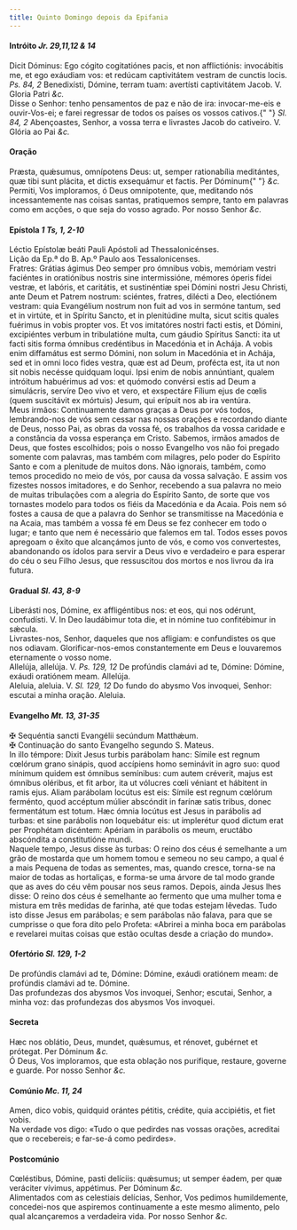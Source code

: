 ```yaml
---
title: Quinto Domingo depois da Epifania
---
```


<h4 class="text-center">
  Intróito <em>Jr. 29,11,12 & 14</em>
</h4>
<div class="container-fluid">
  <div class="row">
    <div class="col-6 dropcaps text-justify">
      Dicit Dóminus: Ego cógito cogitatiónes pacis, et non afflictiónis:
      invocábitis me, et ego exáudiam vos: et redúcam captivitátem vestram de
      cunctis locis. <em>Ps. 84, 2</em> Benedixísti, Dómine, terram tuam:
      avertísti captivitátem Jacob. V. Gloria Patri <em>&c.</em>
    </div>
    <div class="col-6 dropcaps text-justify">
      Disse o Senhor: tenho pensamentos de paz e não de ira: invocar-me-eis e
      ouvir-Vos-ei; e farei regressar de todos os países os vossos cativos.{" "}
      <em>Sl. 84, 2</em> Abençoastes, Senhor, a vossa terra e livrastes Jacob do
      cativeiro. V. Glória ao Pai <em>&c.</em>
    </div>
  </div>
</div>

<h4 class="text-center">Oração</h4>
<div class="container-fluid">
  <div class="row">
    <div class="col-6 dropcaps text-justify">
      Præsta, quǽsumus, omnípotens Deus: ut, semper rationabília meditántes, quæ
      tibi sunt plácita, et dictis exsequámur et factis. Per Dóminum{" "}
      <em>&c.</em>
    </div>
    <div class="col-6 dropcaps text-justify">
      Permiti, Vos imploramos, ó Deus omnipotente, que, meditando nós
      incessantemente nas coisas santas, pratiquemos sempre, tanto em palavras
      como em acções, o que seja do vosso agrado. Por nosso Senhor <em>&c.</em>
    </div>
  </div>
</div>

<h4 class="text-center">
  Epístola <em>1 Ts, 1, 2-10</em>
</h4>
<div class="container-fluid">
  <div class="row">
    <div class="col-6 text-justify">
      Léctio Epístolæ beáti Pauli Apóstoli ad Thessalonicénses.
    </div>
    <div class="col-6 text-justify">
      Lição da Ep.ª do B. Ap.º Paulo aos Tessalonicenses.
    </div>
    <div class="col-6 dropcaps text-justify">
      Fratres: Grátias ágimus Deo semper pro ómnibus vobis, memóriam vestri
      faciéntes in oratiónibus nostris sine intermissióne, mémores óperis fídei
      vestræ, et labóris, et caritátis, et sustinéntiæ spei Dómini nostri Jesu
      Christi, ante Deum et Patrem nostrum: sciéntes, fratres, dilécti a Deo,
      electiónem vestram: quia Evangélium nostrum non fuit ad vos in sermóne
      tantum, sed et in virtúte, et in Spíritu Sancto, et in plenitúdine multa,
      sicut scitis quales fuérimus in vobis propter vos. Et vos imitatóres
      nostri facti estis, et Dómini, excipiéntes verbum in tribulatióne multa,
      cum gáudio Spíritus Sancti: ita ut facti sitis forma ómnibus credéntibus
      in Macedónia et in Achája. A vobis enim diffamátus est sermo Dómini, non
      solum in Macedónia et in Achája, sed et in omni loco fides vestra, quæ est
      ad Deum, profécta est, ita ut non sit nobis necésse quidquam loqui. Ipsi
      enim de nobis annúntiant, qualem intróitum habuérimus ad vos: et quómodo
      convérsi estis ad Deum a simulácris, servíre Deo vivo et vero, et
      exspectáre Fílium ejus de cœlis (quem suscitávit ex mórtuis) Jesum, qui
      erípuit nos ab ira ventúra.
    </div>
    <div class="col-6 dropcaps text-justify">
      Meus irmãos: Continuamente damos graças a Deus por vós todos,
      lembrando-nos de vós sem cessar nas nossas orações e recordando diante de
      Deus, nosso Pai, as obras da vossa fé, os trabalhos da vossa caridade e a
      constância da vossa esperança em Cristo. Sabemos, irmãos amados de Deus,
      que fostes escolhidos; pois o nosso Evangelho vos não foi pregado somente
      com palavras, mas também com milagres, pelo poder do Espírito Santo e com
      a plenitude de muitos dons. Não ignorais, também, como temos procedido no
      meio de vós, por causa da vossa salvação. E assim vos fizestes nossos
      imitadores, e do Senhor, recebendo a sua palavra no meio de muitas
      tribulações com a alegria do Espírito Santo, de sorte que vos tornastes
      modelo para todos os fiéis da Macedónia e da Acaia. Pois nem só fostes a
      causa de que a palavra do Senhor se transmitisse na Macedónia e na Acaia,
      mas também a vossa fé em Deus se fez conhecer em todo o lugar; e tanto que
      nem é necessário que falemos em tal. Todos esses povos apregoam o êxito
      que alcançámos junto de vós, e como vos convertestes, abandonando os
      ídolos para servir a Deus vivo e verdadeiro e para esperar do céu o seu
      Filho Jesus, que ressuscitou dos mortos e nos livrou da ira futura.
    </div>
  </div>
</div>

<h4 class="text-center">
  Gradual <em>Sl. 43, 8-9</em>
</h4>
<div class="container-fluid">
  <div class="row">
    <div class="col-6 dropcaps text-justify">
      Liberásti nos, Dómine, ex affligéntibus nos: et eos, qui nos odérunt,
      confudísti. V. In Deo laudábimur tota die, et in nómine tuo confitébimur
      in sǽcula.
    </div>
    <div class="col-6 dropcaps text-justify">
      Livrastes-nos, Senhor, daqueles que nos afligiam: e confundistes os que
      nos odiavam. Glorificar-nos-emos constantemente em Deus e louvaremos
      eternamente o vosso nome.
    </div>
    <div class="col-6 text-justify">
      Allelúja, allelúja. V. <em>Ps. 129, 12</em> De profúndis clamávi ad te,
      Dómine: Dómine, exáudi oratiónem meam. Allelúja.
    </div>
    <div class="col-6 text-justify">
      Aleluia, aleluia. V. <em>Sl. 129, 12</em> Do fundo do abysmo Vos invoquei,
      Senhor: escutai a minha oração. Aleluia.
    </div>
  </div>
</div>

<h4 class="text-center">
  Evangelho <em>Mt. 13, 31-35</em>
</h4>
<div class="container-fluid">
  <div class="row">
    <div class="col-6 text-justify">
      <span class="text-danger">&#10016;</span> Sequéntia sancti Evangélii
      secúndum Matthǽum.
    </div>
    <div class="col-6 text-justify">
      <span class="text-danger">&#10016;</span> Continuação do santo Evangelho
      segundo S. Mateus.
    </div>
    <div class="col-6 dropcaps text-justify">
      In illo témpore: Dixit Jesus turbis parábolam hanc: Símile est regnum
      cœlórum grano sinápis, quod accípiens homo seminávit in agro suo: quod
      mínimum quidem est ómnibus semínibus: cum autem créverit, majus est
      ómnibus oléribus, et fit arbor, ita ut vólucres cœli véniant et hábitent
      in ramis ejus. Aliam parábolam locútus est eis: Símile est regnum cœlórum
      ferménto, quod accéptum múlier abscóndit in farínæ satis tribus, donec
      fermentátum est totum. Hæc ómnia locútus est Jesus in parábolis ad turbas:
      et sine parábolis non loquebátur eis: ut implerétur quod dictum erat per
      Prophétam dicéntem: Apériam in parábolis os meum, eructábo abscóndita a
      constitutióne mundi.
    </div>
    <div class="col-6 dropcaps text-justify">
      Naquele tempo, Jesus disse às turbas: O reino dos céus é semelhante a um
      grão de mostarda que um homem tomou e semeou no seu campo, a qual é a mais
      Pequena de todas as sementes, mas, quando cresce, torna-se na maior de
      todas as hortaliças, e forma-se uma árvore de tal modo grande que as aves
      do céu vêm pousar nos seus ramos. Depois, ainda Jesus lhes disse: O reino
      dos céus é semelhante ao fermento que uma mulher toma e mistura em três
      medidas de farinha, até que todas estejam lêvedas. Tudo isto disse Jesus
      em parábolas; e sem parábolas não falava, para que se cumprisse o que fora
      dito pelo Profeta: «Abrirei a minha boca em parábolas e revelarei muitas
      coisas que estão ocultas desde a criação do mundo».
    </div>
  </div>
</div>

<h4 class="text-center">
  Ofertório <em>Sl. 129, 1-2</em>
</h4>
<div class="container-fluid">
  <div class="row">
    <div class="col-6 dropcaps text-justify">
      De profúndis clamávi ad te, Dómine: Dómine, exáudi oratiónem meam: de
      profúndis clamávi ad te. Dómine.
    </div>
    <div class="col-6 dropcaps text-justify">
      Das profundezas dos abysmos Vos invoquei, Senhor; escutai, Senhor, a minha
      voz: das profundezas dos abysmos Vos invoquei.
    </div>
  </div>
</div>

<h4 class="text-center">Secreta</h4>
<div class="container-fluid">
  <div class="row">
    <div class="col-6 dropcaps text-justify">
      Hæc nos oblátio, Deus, mundet, quǽsumus, et rénovet, gubérnet et prótegat.
      Per Dóminum <em>&c.</em>
    </div>
    <div class="col-6 dropcaps text-justify">
      Ó Deus, Vos imploramos, que esta oblação nos purifique, restaure, governe
      e guarde. Por nosso Senhor <em>&c.</em>
    </div>
  </div>
</div>

<h4 class="text-center">
  Comúnio <em>Mc. 11, 24</em>
</h4>
<div class="container-fluid">
  <div class="row">
    <div class="col-6 dropcaps text-justify">
      Amen, dico vobis, quidquid orántes pétitis, crédite, quia accipiétis, et
      fiet vobis.
    </div>
    <div class="col-6 dropcaps text-justify">
      Na verdade vos digo: «Tudo o que pedirdes nas vossas orações, acreditai
      que o recebereis; e far-se-á como pedirdes».
    </div>
  </div>
</div>

<h4 class="text-center">Postcomúnio</h4>
<div class="container-fluid">
  <div class="row">
    <div class="col-6 dropcaps text-justify">
      Cœléstibus, Dómine, pasti delíciis: quǽsumus; ut semper éadem, per quæ
      veráciter vívimus, appétimus. Per Dóminum <em>&c.</em>
    </div>
    <div class="col-6 dropcaps text-justify">
      Alimentados com as celestiais delícias, Senhor, Vos pedimos humildemente,
      concedei-nos que aspiremos continuamente a este mesmo alimento, pelo qual
      alcançaremos a verdadeira vida. Por nosso Senhor <em>&c.</em>
    </div>
  </div>
</div>
